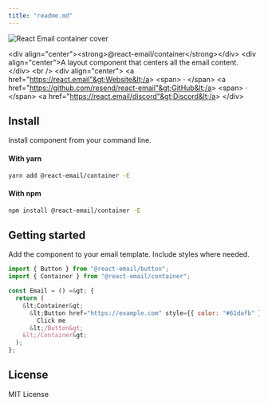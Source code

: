 ```yaml
---
title: "readme.md"
---
```


![React Email container cover](https://react.email/static/covers/container.png)

&lt;div align="center"&gt;&lt;strong&gt;@react-email/container&lt;/strong&gt;&lt;/div&gt;
&lt;div align="center"&gt;A layout component that centers all the email content.&lt;/div&gt;
&lt;br /&gt;
&lt;div align="center"&gt;
&lt;a href="https://react.email"&gt;Website&lt;/a&gt; 
&lt;span&gt; · &lt;/span&gt;
&lt;a href="https://github.com/resend/react-email"&gt;GitHub&lt;/a&gt; 
&lt;span&gt; · &lt;/span&gt;
&lt;a href="https://react.email/discord"&gt;Discord&lt;/a&gt;
&lt;/div&gt;

## Install

Install component from your command line.

#### With yarn

```sh
yarn add @react-email/container -E
```

#### With npm

```sh
npm install @react-email/container -E
```

## Getting started

Add the component to your email template. Include styles where needed.

```jsx
import { Button } from "@react-email/button";
import { Container } from "@react-email/container";

const Email = () =&gt; {
  return (
    &lt;Container&gt;
      &lt;Button href="https://example.com" style={{ color: "#61dafb" }}&gt;
        Click me
      &lt;/Button&gt;
    &lt;/Container&gt;
  );
};
```

## License

MIT License
